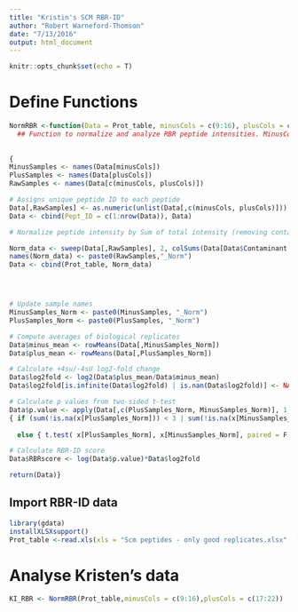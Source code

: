 ```yaml
---
title: "Kristin's SCM RBR-ID"
author: "Robert Warneford-Thomson"
date: "7/13/2016"
output: html_document
---
```


```r
knitr::opts_chunk$set(echo = T)
```

# Define Functions
``` r

NormRBR <-function(Data = Prot_table, minusCols = c(9:16), plusCols = c(17:22))
  ## Function to normalize and analyze RBR peptide intensities. MinusCols and plusCols are numeric vectors defining, respectively, columns containing -4sU and +4sU replicates.
  
  
{
MinusSamples <- names(Data[minusCols])
PlusSamples <- names(Data[plusCols])
RawSamples <- names(Data[c(minusCols, plusCols)])

# Assigns unique peptide ID to each peptide 
Data[,RawSamples] <- as.numeric(unlist(Data[,c(minusCols, plusCols)]))
Data <- cbind(Pept_ID = c(1:nrow(Data)), Data)

# Normalize peptide intensity by Sum of total intensity (removing contaminants) in each replicate AKA set Euclidean length = 1

Norm_data <- sweep(Data[,RawSamples], 2, colSums(Data[Data$Contaminant. != "+",RawSamples]), FUN = "/")
names(Norm_data) <- paste0(RawSamples,"_Norm")
Data <- cbind(Prot_table, Norm_data)




# Update sample names
MinusSamples_Norm <- paste0(MinusSamples, "_Norm")
PlusSamples_Norm <- paste0(PlusSamples, "_Norm")

# Compute averages of biological replicates
Data$minus_mean <- rowMeans(Data[,MinusSamples_Norm])
Data$plus_mean <- rowMeans(Data[,PlusSamples_Norm])

# Calculate +4su/-4sU log2-fold change
Data$log2fold <- log2(Data$plus_mean/Data$minus_mean)
Data$log2fold[is.infinite(Data$log2fold) | is.nan(Data$log2fold)] <- NA

# Calculate p values from two-sided t-test
Data$p.value <- apply(Data[,c(PlusSamples_Norm, MinusSamples_Norm)], 1, function(x) 
{ if (sum(!is.na(x[PlusSamples_Norm])) < 3 | sum(!is.na(x[MinusSamples_Norm])) <3)  {return(1)}
  
  else { t.test( x[PlusSamples_Norm], x[MinusSamples_Norm], paired = F, alternative = "two.sided")$p.value}})

# Calculate RBR-ID score
Data$RBRscore <- log(Data$p.value)*Data$log2fold

return(Data)}
```

## Import RBR-ID data
```r
library(gdata)
installXLSXsupport()
Prot_table <-read.xls(xls = "Scm peptides - only good replicates.xlsx", sheet = 1)
```

# Analyse Kristen's data
``` r
KI_RBR <- NormRBR(Prot_table,minusCols = c(9:16),plusCols = c(17:22))

```



